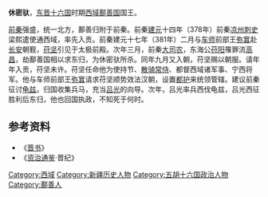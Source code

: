'''休密驮'''，[[东晋|东晋]][[十六国|十六国]]时期[[西域|西域]][[鄯善国|鄯善国]]国王。

[[前秦|前秦]]强盛，统一北方，鄯善归附于前秦。前秦[[建元_(前秦)|建元]]十四年（378年）前秦[[凉州|凉州]][[刺史|刺史]]梁熙遣使通西域，率先入贡。前秦建元十七年（381年）二月与[[车师|车师]]前部王[[弥窴|弥窴]]赴[[长安|长安]]朝觐，[[苻坚|苻坚]]引见于太极前殿。次年三月，前秦[[大司农|大司农]]，东海公[[苻阳|苻阳]]罹罪流[[高昌|高昌]]，劫鄯善国相以求东归，为休密驮所杀。同年九月又入朝，苻坚赐以朝服。请年年入贡，苻坚未许。苻坚任命他为使持节、[[散骑常侍|散骑常侍]]、都督西域诸军事、宁西将军。他与车师前部王[[弥窴|弥窴]]请求苻坚顺势效法汉朝，设置[[都护|都护]]来统领管辖。建议前秦征讨[[龟兹|龟兹]]。归国收集兵马，充当[[吕光|吕光]]的向导。次年，吕光率兵西伐龟兹，吕光西征胜利后东归，他也回国执政，不知死于何时。
==参考资料==
*《[[晋书|晋书]]》
*《[[资治通鉴|资治通鉴]]·晋纪》
[[Category:西域|Category:西域]]
[[Category:新疆历史人物|Category:新疆历史人物]]
[[Category:五胡十六国政治人物|Category:五胡十六国政治人物]]
[[Category:鄯善人|Category:鄯善人]]